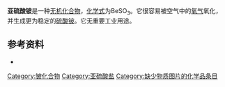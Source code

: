 {{Expand German}}
{{Chembox
| ImageFile = beryllium sulfite.svg
| ImageSize = 
| IUPACName = Beryllium sulfite
| OtherNames = 
| Section1 = {{Chembox Identifiers
|  CASNo = 25454-04-0
|  CASNo_Ref = {{cascite|correct|CAS}}
|  PubChem = 
|  ChemSpiderID = 13669488
|  SMILES = [Be+2].[O-]S([O-])=O
|  InChI = 1/Be.H2O3S/c;1-4(2)3/h;(H2,1,2,3)/q+2;/p-2
|  InChIKey = SJTGEWBHZOQEKZ-NUQVWONBAR
|  StdInChI = 1S/Be.H2O3S/c;1-4(2)3/h;(H2,1,2,3)/q+2;/p-2
|  StdInChIKey = SJTGEWBHZOQEKZ-UHFFFAOYSA-L
  }}
| Section2 = {{Chembox Properties
|  Formula = BeSO<sub>3</sub>
|  MolarMass = 89.075
|  Appearance = 
|  Density = 
|  MeltingPt = 
|  BoilingPt = 
|  Solubility =
  }}
| Section3 = {{Chembox Hazards
|  MainHazards = 
|  FlashPt = 
|  Autoignition =
  }}
}}

'''亚硫酸铍'''是一种[[无机化合物|无机化合物]]，[[化学式|化学式]]为BeSO<sub>3</sub>。它很容易被空气中的[[氧气|氧气]]氧化，并生成更为稳定的[[硫酸铍|硫酸铍]]。它无重要工业用途。

==参考资料==
*{{Greenwood&Earnshaw}}

{{铍化合物}}
{{亚硫酸盐}}
{{Inorganic-compound-stub}}

[[Category:铍化合物|Category:铍化合物]]
[[Category:亚硫酸盐|Category:亚硫酸盐]]
[[Category:缺少物质图片的化学品条目|Category:缺少物质图片的化学品条目]]